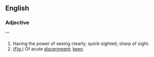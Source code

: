 ==English==
===Adjective===
'''
#Having the power of seeing clearly; quick-sighted; sharp of sight.
#(''[[figurative|Fig.]]'') Of acute [[discernment]]; [[keen]].
